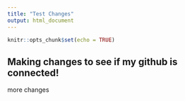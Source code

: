 ```yaml
---
title: "Test Changes"
output: html_document
---
```


```r
knitr::opts_chunk$set(echo = TRUE)
```

## Making changes to see if my github is connected!

more changes